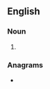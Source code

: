 ==English==

===Noun===
{{head|en|noun plural form}}

# {{plural of|melic|lang=en}}

===Anagrams===
* {{l|en|climes}}